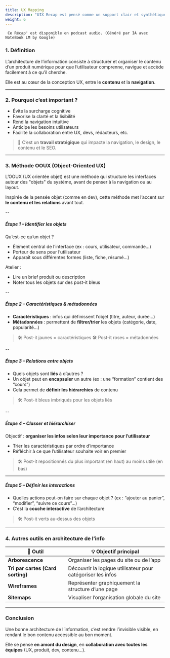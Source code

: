 ```yaml
---
title: UX Mapping
description: "UIX Recap est pensé comme un support clair et synthétique : un outil pratique pour réviser, enseigner ou s’inspirer."
weight: 6
---
```



<code> Ce Récap' est disponible en podcast audio. (Généré par IA avec NoteBook LM by Google)</code>

<SrtPlayer
  client:only="react"
  audioSrc="/podcasts/information-architecture.m4a"
  srtUrl="/podcasts/information-architecture.srt"
/>

### 1. Définition

L’architecture de l’information consiste à structurer et organiser le contenu d’un produit numérique pour que l’utilisateur comprenne, navigue et accède facilement à ce qu’il cherche.

Elle est au cœur de la conception UX, entre le **contenu** et la **navigation**.

---

### 2. Pourquoi c’est important ?

- Évite la surcharge cognitive
- Favorise la clarté et la lisibilité
- Rend la navigation intuitive
- Anticipe les besoins utilisateurs
- Facilite la collaboration entre UX, devs, rédacteurs, etc.

> 📌 C’est un **travail stratégique** qui impacte la navigation, le design, le contenu et le SEO.

---

### 3. Méthode OOUX (Object-Oriented UX)

L’OOUX (UX orientée objet) est une méthode qui structure les interfaces autour des "objets" du système, avant de penser à la navigation ou au layout.

Inspirée de la pensée objet (comme en dev), cette méthode met l’accent sur **le contenu et les relations** avant tout.

--

##### Étape 1 – Identifier les objets

Qu’est-ce qu’un objet ?

- Élément central de l’interface (ex : cours, utilisateur, commande…)
- Porteur de sens pour l’utilisateur
- Apparaît sous différentes formes (liste, fiche, résumé…)

Atelier :

- Lire un brief produit ou description
- Noter tous les objets sur des post-it bleus

--

##### Étape 2 – Caractéristiques & métadonnées

- **Caractéristiques** : infos qui définissent l’objet (titre, auteur, durée…)
- **Métadonnées** : permettent de **filtrer/trier** les objets (catégorie, date, popularité…)

> 🛠 Post-it jaunes = caractéristiques
> 🛠 Post-it roses = métadonnées

--

##### Étape 3 – Relations entre objets

- Quels objets sont **liés** à d’autres ?
- Un objet peut en **encapsuler** un autre (ex : une “formation” contient des “cours”)
- Cela permet de **définir les hiérarchies** de contenu

> 🛠 Post-it bleus imbriqués pour les objets liés

--

##### Étape 4 – Classer et hiérarchiser

Objectif : **organiser les infos selon leur importance pour l’utilisateur**

- Trier les caractéristiques par ordre d’importance
- Réfléchir à ce que l’utilisateur souhaite voir en premier

> 🛠 Post-it repositionnés du plus important (en haut) au moins utile (en bas)

---

##### Étape 5 – Définir les interactions

- Quelles actions peut-on faire sur chaque objet ? (ex : “ajouter au panier”, “modifier”, “suivre ce cours”…)
- C’est la **couche interactive** de l’architecture

> 🛠 Post-it verts au-dessus des objets

---

### 4. Autres outils en architecture de l’info

| 🧰 Outil                          | 💡 Objectif principal                                       |
| --------------------------------- | ----------------------------------------------------------- |
| **Arborescence**                  | Organiser les pages du site ou de l’app                     |
| **Tri par cartes (Card sorting)** | Découvrir la logique utilisateur pour catégoriser les infos |
| **Wireframes**                    | Représenter graphiquement la structure d’une page           |
| **Sitemaps**                      | Visualiser l’organisation globale du site                   |

---

### Conclusion

Une bonne architecture de l’information, c’est rendre l’invisible visible, en rendant le bon contenu accessible au bon moment.

Elle se pense **en amont du design**, en **collaboration avec toutes les équipes** (UX, produit, dev, contenu…).
